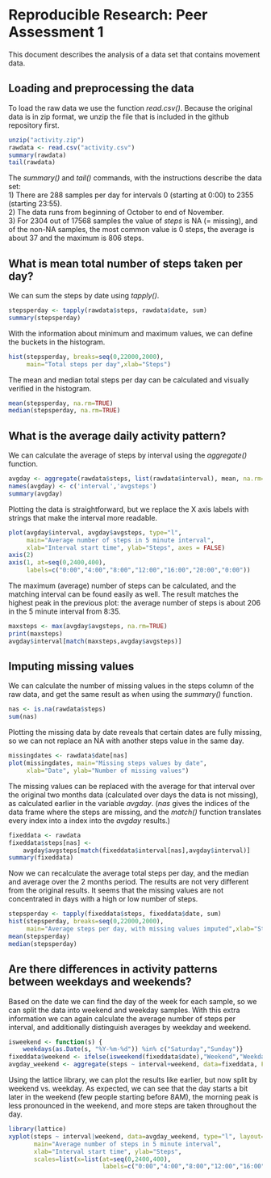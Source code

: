 # Reproducible Research: Peer Assessment 1

This document describes the analysis of a data set that contains movement data.  

## Loading and preprocessing the data

To load the raw data we use the function *read.csv()*. Because the original data is in zip format, we unzip the file that is included in the github repository first.

```r
unzip("activity.zip")
rawdata <- read.csv("activity.csv") 
summary(rawdata)
tail(rawdata)
```

The *summary()* and *tail()* commands, with the instructions describe the data set:  
1) There are 288 samples per day for intervals 0 (starting at 0:00) to 2355 (starting 23:55).  
2) The data runs from beginning of October to end of November.  
3) For 2304 out of 17568 samples the value of *steps* is NA (= missing), and of the non-NA samples, the most common value is 0 steps, the average is about 37 and the maximum is 806 steps.  

## What is mean total number of steps taken per day?

We can sum the steps by date using *tapply()*.
```r
stepsperday <- tapply(rawdata$steps, rawdata$date, sum)
summary(stepsperday)
```

With the information about minimum and maximum values, we can define the buckets in the histogram.

```r
hist(stepsperday, breaks=seq(0,22000,2000), 
     main="Total steps per day",xlab="Steps")
```

The mean and median total steps per day can be calculated and visually verified in the histogram.

```r
mean(stepsperday, na.rm=TRUE)
median(stepsperday, na.rm=TRUE)
```

## What is the average daily activity pattern?

We can calculate the average of steps by interval using the *aggregate()* function.

```r
avgday <- aggregate(rawdata$steps, list(rawdata$interval), mean, na.rm=TRUE)
names(avgday) <- c('interval','avgsteps')
summary(avgday)
```

Plotting the data is straightforward, but we replace the X axis labels with strings that make the interval more readable.

```r
plot(avgday$interval, avgday$avgsteps, type="l", 
     main="Average number of steps in 5 minute interval", 
     xlab="Interval start time", ylab="Steps", axes = FALSE)
axis(2)
axis(1, at=seq(0,2400,400), 
     labels=c("0:00","4:00","8:00","12:00","16:00","20:00","0:00"))
```


The maximum (average) number of steps can be calculated, and the matching interval can be found easily as well. The result matches the highest peak in the previous plot: the average number of steps is about 206 in the 5 minute interval from 8:35.


```r
maxsteps <- max(avgday$avgsteps, na.rm=TRUE)
print(maxsteps)
avgday$interval[match(maxsteps,avgday$avgsteps)]
```

## Imputing missing values

We can calculate the number of missing values in the steps column of the raw data, and get the same result as when using the *summary()* function.

```r
nas <- is.na(rawdata$steps)
sum(nas)
```

Plotting the missing data by date reveals that certain dates are fully missing, so we can not replace an NA with another steps value in the same day.

```r
missingdates <- rawdata$date[nas]
plot(missingdates, main="Missing steps values by date", 
     xlab="Date", ylab="Number of missing values")
```

The missing values can be replaced with the average for that interval over the original two months data (calculated over days the data is not missing), as calculated earlier in the variable *avgday*. (*nas* gives the indices of the data frame where the steps are missing, and the *match()* function translates every index into a index into the *avgday* results.)

```r
fixeddata <- rawdata
fixeddata$steps[nas] <- 
    avgday$avgsteps[match(fixeddata$interval[nas],avgday$interval)]
summary(fixeddata)
```

Now we can recalculate the average total steps per day, and the median and average over the 2 months period. The results are not very different from the original results. It seems that the missing values are not concentrated in days with a high or low number of steps.

```r
stepsperday <- tapply(fixeddata$steps, fixeddata$date, sum)
hist(stepsperday, breaks=seq(0,22000,2000), 
     main="Average steps per day, with missing values imputed",xlab="Steps")
mean(stepsperday)
median(stepsperday)
```

## Are there differences in activity patterns between weekdays and weekends?

Based on the date we can find the day of the week for each sample, so we can split the data into weekend and weekday samples. With this extra information we can again calculate the average number of steps per interval, and additionally distinguish averages by weekday and weekend.

```r
isweekend <- function(s) {
    weekdays(as.Date(s, "%Y-%m-%d")) %in% c("Saturday","Sunday")}
fixeddata$weekend <- ifelse(isweekend(fixeddata$date),"Weekend","Weekday")
avgday_weekend <- aggregate(steps ~ interval+weekend, data=fixeddata, FUN=mean)
```


Using the lattice library, we can plot the results like earlier, but now split by weekend vs. weekday. As expected, we can see that the day starts a bit later in the weekend (few people starting before 8AM), the morning peak is less pronounced in the weekend, and more steps are taken throughout the day.


```r
library(lattice)
xyplot(steps ~ interval|weekend, data=avgday_weekend, type="l", layout=c(1,2), 
       main="Average number of steps in 5 minute interval", 
       xlab="Interval start time", ylab="Steps", 
       scales=list(x=list(at=seq(0,2400,400), 
                          labels=c("0:00","4:00","8:00","12:00","16:00","20:00","0:00"))))
```
